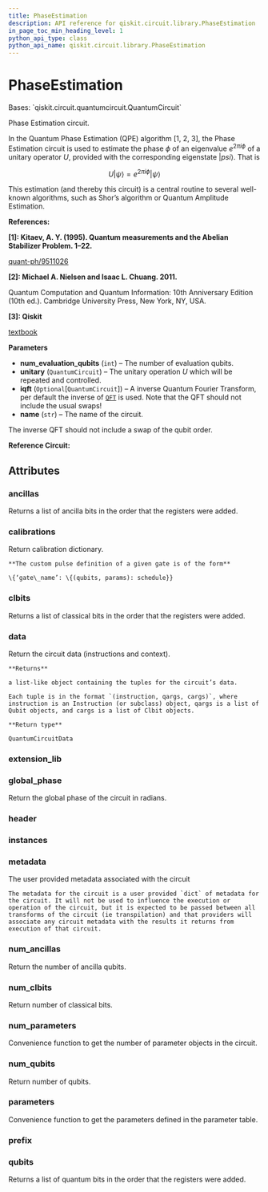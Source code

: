 ```yaml
---
title: PhaseEstimation
description: API reference for qiskit.circuit.library.PhaseEstimation
in_page_toc_min_heading_level: 1
python_api_type: class
python_api_name: qiskit.circuit.library.PhaseEstimation
---
```


# PhaseEstimation

<Class id="qiskit.circuit.library.PhaseEstimation" github="https://github.com/qiskit/qiskit/tree/stable/0.18/qiskit/circuit/library/phase_estimation.py" signature="PhaseEstimation(num_evaluation_qubits, unitary, iqft=None, name='QPE')">
  Bases: `qiskit.circuit.quantumcircuit.QuantumCircuit`

  Phase Estimation circuit.

  In the Quantum Phase Estimation (QPE) algorithm \[1, 2, 3], the Phase Estimation circuit is used to estimate the phase $\phi$ of an eigenvalue $e^{2\pi i\phi}$ of a unitary operator $U$, provided with the corresponding eigenstate $|psi\rangle$. That is

  $$
  U|\psi\rangle = e^{2\pi i\phi} |\psi\rangle
  $$

  This estimation (and thereby this circuit) is a central routine to several well-known algorithms, such as Shor’s algorithm or Quantum Amplitude Estimation.

  **References:**

  **\[1]: Kitaev, A. Y. (1995). Quantum measurements and the Abelian Stabilizer Problem. 1–22.**

  [quant-ph/9511026](http://arxiv.org/abs/quant-ph/9511026)

  **\[2]: Michael A. Nielsen and Isaac L. Chuang. 2011.**

  Quantum Computation and Quantum Information: 10th Anniversary Edition (10th ed.). Cambridge University Press, New York, NY, USA.

  **\[3]: Qiskit**

  [textbook](https://qiskit.org/textbook/ch-algorithms/quantum-phase-estimation.html)

  **Parameters**

  *   **num\_evaluation\_qubits** (`int`) – The number of evaluation qubits.
  *   **unitary** (`QuantumCircuit`) – The unitary operation $U$ which will be repeated and controlled.
  *   **iqft** (`Optional`\[`QuantumCircuit`]) – A inverse Quantum Fourier Transform, per default the inverse of [`QFT`](qiskit.circuit.library.QFT "qiskit.circuit.library.QFT") is used. Note that the QFT should not include the usual swaps!
  *   **name** (`str`) – The name of the circuit.

  <Admonition title="Note" type="note">
    The inverse QFT should not include a swap of the qubit order.
  </Admonition>

  **Reference Circuit:**

  ## Attributes

  ### ancillas

  <Attribute id="qiskit.circuit.library.PhaseEstimation.ancillas" name="ancillas">
    Returns a list of ancilla bits in the order that the registers were added.
  </Attribute>

  ### calibrations

  <Attribute id="qiskit.circuit.library.PhaseEstimation.calibrations" name="calibrations">
    Return calibration dictionary.

    **The custom pulse definition of a given gate is of the form**

    \{‘gate\_name’: \{(qubits, params): schedule}}
  </Attribute>

  ### clbits

  <Attribute id="qiskit.circuit.library.PhaseEstimation.clbits" name="clbits">
    Returns a list of classical bits in the order that the registers were added.
  </Attribute>

  ### data

  <Attribute id="qiskit.circuit.library.PhaseEstimation.data" name="data">
    Return the circuit data (instructions and context).

    **Returns**

    a list-like object containing the tuples for the circuit’s data.

    Each tuple is in the format `(instruction, qargs, cargs)`, where instruction is an Instruction (or subclass) object, qargs is a list of Qubit objects, and cargs is a list of Clbit objects.

    **Return type**

    QuantumCircuitData
  </Attribute>

  ### extension\_lib

  <Attribute id="qiskit.circuit.library.PhaseEstimation.extension_lib" name="extension_lib" attributeValue="= 'include &#x22;qelib1.inc&#x22;;'" />

  ### global\_phase

  <Attribute id="qiskit.circuit.library.PhaseEstimation.global_phase" name="global_phase">
    Return the global phase of the circuit in radians.
  </Attribute>

  ### header

  <Attribute id="qiskit.circuit.library.PhaseEstimation.header" name="header" attributeValue="= 'OPENQASM 2.0;'" />

  ### instances

  <Attribute id="qiskit.circuit.library.PhaseEstimation.instances" name="instances" attributeValue="= 16" />

  ### metadata

  <Attribute id="qiskit.circuit.library.PhaseEstimation.metadata" name="metadata">
    The user provided metadata associated with the circuit

    The metadata for the circuit is a user provided `dict` of metadata for the circuit. It will not be used to influence the execution or operation of the circuit, but it is expected to be passed between all transforms of the circuit (ie transpilation) and that providers will associate any circuit metadata with the results it returns from execution of that circuit.
  </Attribute>

  ### num\_ancillas

  <Attribute id="qiskit.circuit.library.PhaseEstimation.num_ancillas" name="num_ancillas">
    Return the number of ancilla qubits.
  </Attribute>

  ### num\_clbits

  <Attribute id="qiskit.circuit.library.PhaseEstimation.num_clbits" name="num_clbits">
    Return number of classical bits.
  </Attribute>

  ### num\_parameters

  <Attribute id="qiskit.circuit.library.PhaseEstimation.num_parameters" name="num_parameters">
    Convenience function to get the number of parameter objects in the circuit.
  </Attribute>

  ### num\_qubits

  <Attribute id="qiskit.circuit.library.PhaseEstimation.num_qubits" name="num_qubits">
    Return number of qubits.
  </Attribute>

  ### parameters

  <Attribute id="qiskit.circuit.library.PhaseEstimation.parameters" name="parameters">
    Convenience function to get the parameters defined in the parameter table.
  </Attribute>

  ### prefix

  <Attribute id="qiskit.circuit.library.PhaseEstimation.prefix" name="prefix" attributeValue="= 'circuit'" />

  ### qubits

  <Attribute id="qiskit.circuit.library.PhaseEstimation.qubits" name="qubits">
    Returns a list of quantum bits in the order that the registers were added.
  </Attribute>
</Class>

